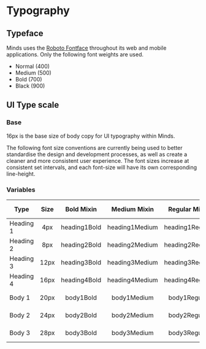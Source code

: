 

<Meta title="Documentation / Typography" />

# Typography

## Typeface
Minds uses the [Roboto Fontface](https://fonts.google.com/specimen/Roboto) throughout its web and mobile applications. Only the following font weights are used.

* Normal (400)
* Medium (500)
* Bold (700)
* Black (900)

## UI Type scale

### Base
16px is the base size of body copy for UI typography within Minds.

The following font size conventions are currently being used to better standardise the design and development processes, as well as create a cleaner and more consistent user experience. The font sizes increase at consistent set intervals, and each font-size will have its own corresponding line-height.


### Variables

| Type | Size | Bold Mixin | Medium Mixin | Regular Mixin | Font Size | Line Height |
|--------------|:--------------:|:--------------:|:--------------:|:--------------:|:--------------:|:--------------:|
| Heading 1 | 4px | heading1Bold | heading1Medium | heading1Regular | 30px (1.875rem) | 36px (2.25rem) |
| Heading 2 | 8px  | heading2Bold | heading2Medium | heading2Regular | 24px (1.5rem) | 32px (2rem) |
| Heading 3 | 12px | heading3Bold | heading3Medium | heading3Regular | 20px (1.25rem) | 28px (1.75rem) |
| Heading 4 | 16px | heading4Bold | heading4Medium | heading4Regular | 18px (1.125rem) | 28px (1.75rem) |
| Body 1 | 20px | body1Bold | body1Medium | body1Regular | 16px (1rem) | 24px (1.5rem) |
| Body 2 | 24px | body2Bold | body2Medium | body2Regular | 14px (0.875rem) | 20px (1.25rem) |
| Body 3 | 28px | body3Bold | body3Medium | body3Regular | 13px (0.8125rem) | 16px (1rem) |


